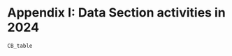 <!---BLOCK_LANDSCAPE_START--->

# Appendix I: Data Section activities in 2024 {#DataAv}

```r
CB_table
```
<!---BLOCK_LANDSCAPE_STOP--->